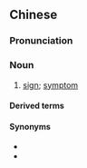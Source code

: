==Chinese==
{{zh-forms|s=征象}}

===Pronunciation===
{{zh-pron
|m=zhēngxiàng
|c=zing1 zoeng6
|mn=qz:chng-siǒng/xm:cheng-siōng/zz:teng-chhiāng
|cat=n
}}

===Noun===
{{zh-noun}}

# [[sign]]; [[symptom]]

====Derived terms====
{{zh-der|生命徵象}}

====Synonyms====
* {{zh-l|預兆}}
* {{zh-l|徵兆}}
